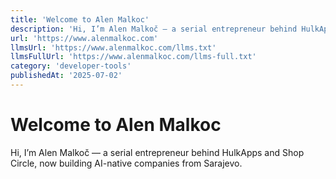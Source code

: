 ```yaml
---
title: 'Welcome to Alen Malkoc'
description: 'Hi, I’m Alen Malkoč — a serial entrepreneur behind HulkApps and Shop Circle, now building AI-native companies from Sarajevo.'
url: 'https://www.alenmalkoc.com'
llmsUrl: 'https://www.alenmalkoc.com/llms.txt'
llmsFullUrl: 'https://www.alenmalkoc.com/llms-full.txt'
category: 'developer-tools'
publishedAt: '2025-07-02'
---
```


# Welcome to Alen Malkoc

Hi, I’m Alen Malkoč — a serial entrepreneur behind HulkApps and Shop Circle, now building AI-native companies from Sarajevo.
